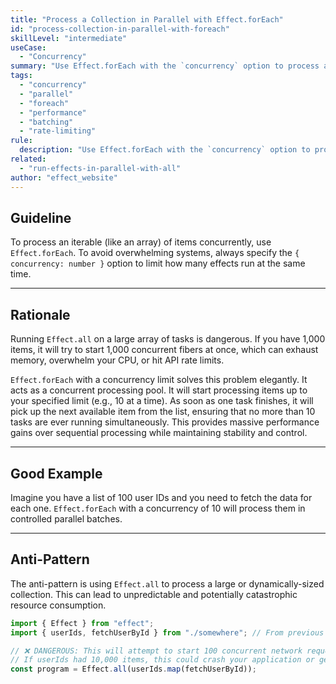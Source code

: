 ```yaml
---
title: "Process a Collection in Parallel with Effect.forEach"
id: "process-collection-in-parallel-with-foreach"
skillLevel: "intermediate"
useCase:
  - "Concurrency"
summary: "Use Effect.forEach with the `concurrency` option to process a collection of items in parallel with a fixed limit, preventing resource exhaustion."
tags:
  - "concurrency"
  - "parallel"
  - "foreach"
  - "performance"
  - "batching"
  - "rate-limiting"
rule:
  description: "Use Effect.forEach with the `concurrency` option to process a collection in parallel with a fixed limit."
related:
  - "run-effects-in-parallel-with-all"
author: "effect_website"
---
```


## Guideline

To process an iterable (like an array) of items concurrently, use `Effect.forEach`. To avoid overwhelming systems, always specify the `{ concurrency: number }` option to limit how many effects run at the same time.

---

## Rationale

Running `Effect.all` on a large array of tasks is dangerous. If you have 1,000 items, it will try to start 1,000 concurrent fibers at once, which can exhaust memory, overwhelm your CPU, or hit API rate limits.

`Effect.forEach` with a concurrency limit solves this problem elegantly. It acts as a concurrent processing pool. It will start processing items up to your specified limit (e.g., 10 at a time). As soon as one task finishes, it will pick up the next available item from the list, ensuring that no more than 10 tasks are ever running simultaneously. This provides massive performance gains over sequential processing while maintaining stability and control.

---

## Good Example

Imagine you have a list of 100 user IDs and you need to fetch the data for each one. `Effect.forEach` with a concurrency of 10 will process them in controlled parallel batches.

<Example path="./src/process-collection-in-parallel-with-foreach.ts" />

---

## Anti-Pattern

The anti-pattern is using `Effect.all` to process a large or dynamically-sized collection. This can lead to unpredictable and potentially catastrophic resource consumption.

```typescript
import { Effect } from "effect";
import { userIds, fetchUserById } from "./somewhere"; // From previous example

// ❌ DANGEROUS: This will attempt to start 100 concurrent network requests.
// If userIds had 10,000 items, this could crash your application or get you blocked by an API.
const program = Effect.all(userIds.map(fetchUserById));
```